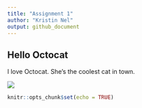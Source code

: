 ```yaml
---
title: "Assignment 1"
author: "Kristin Nel"
output: github_document
---
```


## Hello Octocat
I love Octocat. She’s the coolest cat in town.

![](https://dl.dropboxusercontent.com/u/11805474/painblogr/biostats/images/octocat.png)


```r
knitr::opts_chunk$set(echo = TRUE)
```

